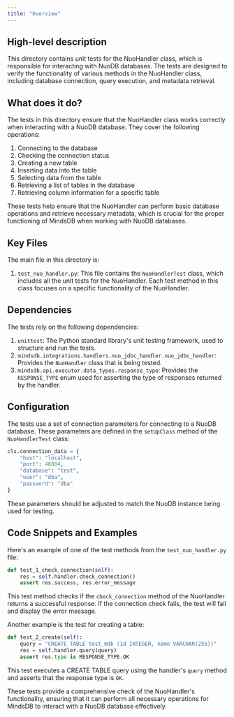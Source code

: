 ```yaml
---
title: "Overview"
---
```


## High-level description
This directory contains unit tests for the NuoHandler class, which is responsible for interacting with NuoDB databases. The tests are designed to verify the functionality of various methods in the NuoHandler class, including database connection, query execution, and metadata retrieval.

## What does it do?
The tests in this directory ensure that the NuoHandler class works correctly when interacting with a NuoDB database. They cover the following operations:

1. Connecting to the database
2. Checking the connection status
3. Creating a new table
4. Inserting data into the table
5. Selecting data from the table
6. Retrieving a list of tables in the database
7. Retrieving column information for a specific table

These tests help ensure that the NuoHandler can perform basic database operations and retrieve necessary metadata, which is crucial for the proper functioning of MindsDB when working with NuoDB databases.

## Key Files
The main file in this directory is:

1. `test_nuo_handler.py`: This file contains the `NuoHandlerTest` class, which includes all the unit tests for the NuoHandler. Each test method in this class focuses on a specific functionality of the NuoHandler.

## Dependencies
The tests rely on the following dependencies:

1. `unittest`: The Python standard library's unit testing framework, used to structure and run the tests.
2. `mindsdb.integrations.handlers.nuo_jdbc_handler.nuo_jdbc_handler`: Provides the `NuoHandler` class that is being tested.
3. `mindsdb.api.executor.data_types.response_type`: Provides the `RESPONSE_TYPE` enum used for asserting the type of responses returned by the handler.

## Configuration
The tests use a set of connection parameters for connecting to a NuoDB database. These parameters are defined in the `setUpClass` method of the `NuoHandlerTest` class:

```python
cls.connection_data = {
    "host": "localhost",
    "port": 48004,
    "database": "test",
    "user": "dba",
    "password": "dba"
}
```

These parameters should be adjusted to match the NuoDB instance being used for testing.

## Code Snippets and Examples

Here's an example of one of the test methods from the `test_nuo_handler.py` file:

```python
def test_1_check_connection(self):
    res = self.handler.check_connection()
    assert res.success, res.error_message
```

This test method checks if the `check_connection` method of the NuoHandler returns a successful response. If the connection check fails, the test will fail and display the error message.

Another example is the test for creating a table:

```python
def test_2_create(self):
    query = "CREATE TABLE test_mdb (id INTEGER, name VARCHAR(255))"
    res = self.handler.query(query)
    assert res.type is RESPONSE_TYPE.OK
```

This test executes a CREATE TABLE query using the handler's `query` method and asserts that the response type is `OK`.

These tests provide a comprehensive check of the NuoHandler's functionality, ensuring that it can perform all necessary operations for MindsDB to interact with a NuoDB database effectively.